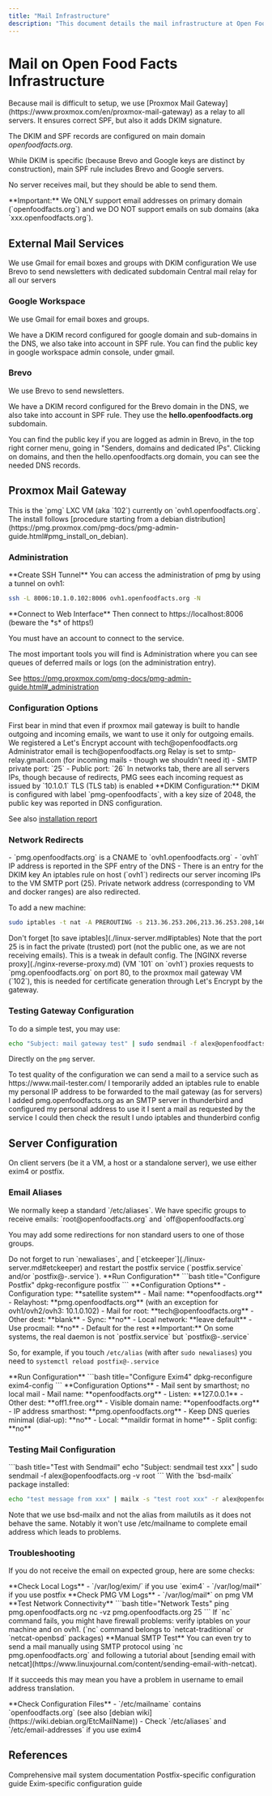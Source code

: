 ```yaml
---
title: "Mail Infrastructure"
description: "This document details the mail infrastructure at Open Food Facts, focusing on Proxmox Mail Gateway as a relay for all servers. It covers DKIM and SPF configurations, Google Workspace and Brevo integration, and client-side mail configurations for Exim4 and Postfix."
---
```



# Mail on Open Food Facts Infrastructure

<Callout type="info">
Because mail is difficult to setup, we use [Proxmox Mail Gateway](https://www.proxmox.com/en/proxmox-mail-gateway) as a relay to all servers. It ensures correct SPF, but also it adds DKIM signature.
</Callout>

The DKIM and SPF records are configured on main domain *openfoodfacts.org*.

<Callout type="note">
While DKIM is specific (because Brevo and Google keys are distinct by construction), main SPF rule includes Brevo and Google servers.

No server receives mail, but they should be able to send them.
</Callout>

<Callout type="warning" id="only-domain">
**Important:** We ONLY support email addresses on primary domain (`openfoodfacts.org`) and we DO NOT support emails on sub domains (aka `xxx.openfoodfacts.org`).
</Callout>

## External Mail Services

<Cards>
<Card title="Google Workspace">
We use Gmail for email boxes and groups with DKIM configuration
</Card>
<Card title="Brevo">
We use Brevo to send newsletters with dedicated subdomain
</Card>
<Card title="Proxmox Mail Gateway">
Central mail relay for all our servers
</Card>
</Cards>

### Google Workspace

<Callout type="info">
We use Gmail for email boxes and groups.

We have a DKIM record configured for google domain and sub-domains in the DNS, we also take into account in SPF rule. You can find the public key in google workspace admin console, under gmail.
</Callout>

### Brevo

<Callout type="info">
We use Brevo to send newsletters.

We have a DKIM record configured for the Brevo domain in the DNS, we also take into account in SPF rule. They use the **hello.openfoodfacts.org** subdomain.
</Callout>

<Callout type="tip">
You can find the public key if you are logged as admin in Brevo, in the top right corner menu, going in "Senders, domains and dedicated IPs". Clicking on domains, and then the hello.openfoodfacts.org domain, you can see the needed DNS records.
</Callout>

## Proxmox Mail Gateway

<Card title="PMG Configuration">
This is the `pmg` LXC VM (aka `102`) currently on `ovh1.openfoodfacts.org`.
</Card>

<Callout type="info">
The install follows [procedure starting from a debian distribution](https://pmg.proxmox.com/pmg-docs/pmg-admin-guide.html#pmg_install_on_debian).
</Callout>

### Administration

<Steps>
<Step>
**Create SSH Tunnel**
You can access the administration of pmg by using a tunnel on ovh1:

```bash title="SSH Tunnel"
ssh -L 8006:10.1.0.102:8006 ovh1.openfoodfacts.org -N
```
</Step>

<Step>
**Connect to Web Interface**
Then connect to https://localhost:8006 (beware the *s* of https!)

You must have an account to connect to the service.
</Step>
</Steps>

<Callout type="tip">
The most important tools you will find is Administration where you can see queues of deferred mails or logs (on the administration entry).

See https://pmg.proxmox.com/pmg-docs/pmg-admin-guide.html#_administration
</Callout>

### Configuration Options

<Callout type="note">
First bear in mind that even if proxmox mail gateway is built to handle outgoing and incoming emails, we want to use it only for outgoing emails.
</Callout>

<Cards>
<Card title="Let's Encrypt">
We registered a Let's Encrypt account with tech@openfoodfacts.org
</Card>
<Card title="Administrator">
Administrator email is tech@openfoodfacts.org
</Card>
<Card title="Relay Configuration">
Relay is set to smtp-relay.gmail.com (for incoming mails - though we shouldn't need it)
</Card>
<Card title="Port Configuration">
- SMTP private port: `25`
- Public port: `26`
</Card>
<Card title="Network Security">
In networks tab, there are all servers IPs, though because of redirects, PMG sees each incoming request as issued by `10.1.0.1`
</Card>
<Card title="TLS">
TLS (TLS tab) is enabled
</Card>
</Cards>

<Callout type="info">
**DKIM Configuration:**
DKIM is configured with label `pmg-openfoodfacts`, with a key size of 2048, the public key was reported in DNS configuration.

See also [installation report](./reports/2022-02-proxmox-mail-gateway-install.md)
</Callout>

### Network Redirects

<Tabs>
<Tab value="dns" label="DNS Configuration">
- `pmg.openfoodfacts.org` is a CNAME to `ovh1.openfoodfacts.org`
- `ovh1` IP address is reported in the SPF entry of the DNS
- There is an entry for the DKIM key
</Tab>

<Tab value="iptables" label="Iptables Rules">
An iptables rule on host (`ovh1`) redirects our server incoming IPs to the VM SMTP port (25). Private network address (corresponding to VM and docker ranges) are also redirected.

To add a new machine:

```bash title="Add Machine to Iptables"
sudo iptables -t nat -A PREROUTING -s 213.36.253.206,213.36.253.208,146.59.148.140,51.210.154.203,1.210.32.79 -d pmg.openfoodfacts.org -p tcp --dport 25 -j DNAT --to 10.1.0.102:25
```

<Callout type="warning">
Don't forget [to save iptables](./linux-server.md#iptables)
</Callout>

<Callout type="note">
Note that the port 25 is in fact the private (trusted) port (not the public one, as we are not receiving emails). This is a tweak in default config.
</Callout>
</Tab>

<Tab value="nginx" label="NGINX Proxy">
The [NGINX reverse proxy](./nginx-reverse-proxy.md) (VM `101` on `ovh1`) proxies requests to `pmg.openfoodfacts.org` on port 80, to the proxmox mail gateway VM (`102`), this is needed for certificate generation through Let's Encrypt by the gateway.
</Tab>
</Tabs>

### Testing Gateway Configuration

<Tabs>
<Tab value="simple" label="Simple Test">
To do a simple test, you may use:

```bash title="Simple Mail Test"
echo "Subject: mail gateway test" | sudo sendmail -f alex@openfoodfacts.org -v alex@openfoodfacts.org
```

Directly on the `pmg` server.
</Tab>

<Tab value="quality" label="Quality Test">
To test quality of the configuration we can send a mail to a service such as https://www.mail-tester.com/

<Steps>
<Step>
I temporarily added an iptables rule to enable my personal IP address to be forwarded to the mail gateway (as for servers)
</Step>
<Step>
I added pmg.openfoodfacts.org as an SMTP server in thunderbird and configured my personal address to use it
</Step>
<Step>
I sent a mail as requested by the service
</Step>
<Step>
I could then check the result
</Step>
<Step>
I undo iptables and thunderbird config
</Step>
</Steps>
</Tab>
</Tabs>

## Server Configuration

<Callout type="info">
On client servers (be it a VM, a host or a standalone server), we use either exim4 or postfix.
</Callout>

### Email Aliases

<Callout type="note">
We normally keep a standard `/etc/aliases`. We have specific groups to receive emails: `root@openfoodfacts.org` and `off@openfoodfacts.org`

You may add some redirections for non standard users to one of those groups.
</Callout>

<Callout type="warning">
Do not forget to run `newaliases`, and [`etckeeper`](./linux-server.md#etckeeper) and restart the postfix service (`postfix.service` and/or `postfix@-.service`).
</Callout>

<Tabs>
<Tab value="postfix" label="Postfix Configuration">
<Steps>
<Step>
**Run Configuration**
```bash title="Configure Postfix"
dpkg-reconfigure postfix
```
</Step>

<Step>
**Configuration Options**
- Configuration type: **satellite system**
- Mail name: **openfoodfacts.org**
- Relayhost: **pmg.openfoodfacts.org** (with an exception for ovh1/ovh2/ovh3: 10.1.0.102)
- Mail for root: **tech@openfoodfacts.org**
- Other dest: **blank**
- Sync: **no**
- Local network: **leave default**
- Use procmail: **no**
- Default for the rest
</Step>
</Steps>

<Callout type="warning">
**Important:** On some systems, the real daemon is not `postfix.service` but `postfix@-.service`

So, for example, if you touch `/etc/alias` (with after `sudo newaliases`) you need to `systemctl reload postfix@-.service`
</Callout>
</Tab>

<Tab value="exim4" label="Exim4 Configuration">
<Steps>
<Step>
**Run Configuration**
```bash title="Configure Exim4"
dpkg-reconfigure exim4-config
```
</Step>

<Step>
**Configuration Options**
- Mail sent by smarthost; no local mail
- Mail name: **openfoodfacts.org**
- Listen: **127.0.0.1**
- Other dest: **off1.free.org**
- Visible domain name: **openfoodfacts.org**
- IP address smarthost: **pmg.openfoodfacts.org**
- Keep DNS queries minimal (dial-up): **no**
- Local: **maildir format in home**
- Split config: **no**
</Step>
</Steps>
</Tab>
</Tabs>

### Testing Mail Configuration

<Tabs>
<Tab value="sendmail" label="Using Sendmail">
```bash title="Test with Sendmail"
echo "Subject: sendmail test xxx" | sudo sendmail -f alex@openfoodfacts.org -v root
```
</Tab>

<Tab value="mailx" label="Using Mailx">
With the `bsd-mailx` package installed:

```bash title="Test with Mailx"
echo "test message from xxx" | mailx -s "test root xxx" -r alex@openfoodfacts.org root
```

<Callout type="note">
Note that we use bsd-mailx and not the alias from mailutils as it does not behave the same. Notably it won't use /etc/mailname to complete email address which leads to problems.
</Callout>
</Tab>
</Tabs>

### Troubleshooting

If you do not receive the email on expected group, here are some checks:

<Steps>
<Step>
**Check Local Logs**
- `/var/log/exim/` if you use `exim4`
- `/var/log/mail*` if you use postfix
</Step>

<Step>
**Check PMG VM Logs**
- `/var/log/mail*` on pmg VM
</Step>

<Step>
**Test Network Connectivity**
```bash title="Network Tests"
ping pmg.openfoodfacts.org
nc -vz pmg.openfoodfacts.org 25
```

<Callout type="info">
If `nc` command fails, you might have firewall problems: verify iptables on your machine and on ovh1. (`nc` command belongs to `netcat-traditional` or `netcat-openbsd` packages)
</Callout>
</Step>

<Step>
**Manual SMTP Test**
You can even try to send a mail manually using SMTP protocol using `nc pmg.openfoodfacts.org` and following a tutorial about [sending email with netcat](https://www.linuxjournal.com/content/sending-email-with-netcat).

If it succeeds this may mean you have a problem in username to email address translation.
</Step>

<Step>
**Check Configuration Files**
- `/etc/mailname` contains `openfoodfacts.org` (see also [debian wiki](https://wiki.debian.org/EtcMailName))
- Check `/etc/aliases` and `/etc/email-addresses` if you use exim4
</Step>
</Steps>

## References

<Cards>
<Card title="Debian Reference" href="https://www.debian.org/doc/manuals/debian-reference/ch06.en.html#_the_mail_system">
Comprehensive mail system documentation
</Card>
<Card title="Debian Wiki - Postfix" href="https://wiki.debian.org/Postfix">
Postfix-specific configuration guide
</Card>
<Card title="Debian Wiki - Exim" href="https://wiki.debian.org/Exim">
Exim-specific configuration guide
</Card>
</Cards>
